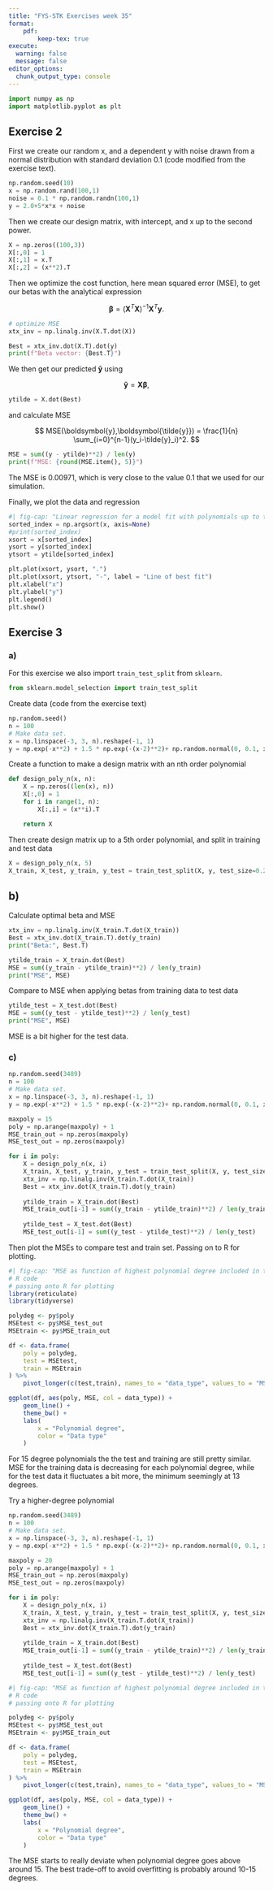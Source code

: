 ```yaml
---
title: "FYS-STK Exercises week 35"
format:
    pdf:
        keep-tex: true
execute: 
  warning: false
  message: false
editor_options: 
  chunk_output_type: console
---
```


```python
import numpy as np
import matplotlib.pyplot as plt
```

## Exercise 2

First we create our random x, and a dependent y with noise drawn from a normal distribution with standard deviation 0.1 (code modified from the exercise text).

```python
np.random.seed(10)
x = np.random.rand(100,1)
noise = 0.1 * np.random.randn(100,1)
y = 2.0+5*x*x + noise
```

Then we create our design matrix, with intercept, and x up to the second power.

```python
X = np.zeros((100,3))
X[:,0] = 1
X[:,1] = x.T
X[:,2] = (x**2).T
```

Then we optimize the cost function, here mean squared error (MSE), to get our betas with the analytical expression

$$
\boldsymbol{\beta} =\left(\boldsymbol{X}^T\boldsymbol{X}\right)^{-1}\boldsymbol{X}^T\boldsymbol{y}.
$$

```python
# optimize MSE
xtx_inv = np.linalg.inv(X.T.dot(X))

Best = xtx_inv.dot(X.T).dot(y)
print(f"Beta vector: {Best.T}")
```

We then get our predicted $\boldsymbol{\widetilde{y}}$ using

$$
\boldsymbol{\tilde{y}}= \boldsymbol{X}\boldsymbol{\beta},
$$

```python
ytilde = X.dot(Best)
```

and calculate MSE

$$
MSE(\boldsymbol{y},\boldsymbol{\tilde{y}}) = \frac{1}{n}
\sum_{i=0}^{n-1}(y_i-\tilde{y}_i)^2.
$$

```python
MSE = sum((y - ytilde)**2) / len(y)
print(f"MSE: {round(MSE.item(), 5)}")
```

The MSE is 0.00971, which is very close to the value 0.1 that we used for our simulation.

Finally, we plot the data and regression

```python
#| fig-cap: "Linear regression for a model fit with polynomials up to the second degree."
sorted_index = np.argsort(x, axis=None)
#print(sorted_index)
xsort = x[sorted_index]
ysort = y[sorted_index]
ytsort = ytilde[sorted_index]

plt.plot(xsort, ysort, ".")
plt.plot(xsort, ytsort, "-", label = "Line of best fit")
plt.xlabel("x")
plt.ylabel("y")
plt.legend()
plt.show()
```


## Exercise 3

### a)

For this exercise we also import `train_test_split` from `sklearn`.

```python
from sklearn.model_selection import train_test_split
```


Create data (code from the exercise text)

```python
np.random.seed()
n = 100
# Make data set.
x = np.linspace(-3, 3, n).reshape(-1, 1)
y = np.exp(-x**2) + 1.5 * np.exp(-(x-2)**2)+ np.random.normal(0, 0.1, x.shape)
```

Create a function to make a design matrix with an nth order polynomial

```python
def design_poly_n(x, n):
    X = np.zeros((len(x), n))
    X[:,0] = 1
    for i in range(1, n):
        X[:,i] = (x**i).T

    return X

```

Then create design matrix up to a 5th order polynomial, and split in training and test data

```python
X = design_poly_n(x, 5)
X_train, X_test, y_train, y_test = train_test_split(X, y, test_size=0.2)
```

## b)

Calculate optimal beta and MSE

```python
xtx_inv = np.linalg.inv(X_train.T.dot(X_train))
Best = xtx_inv.dot(X_train.T).dot(y_train)
print("Beta:", Best.T)

ytilde_train = X_train.dot(Best)
MSE = sum((y_train - ytilde_train)**2) / len(y_train)
print("MSE", MSE)
```

Compare to MSE when applying betas from training data to test data

```python
ytilde_test = X_test.dot(Best)
MSE = sum((y_test - ytilde_test)**2) / len(y_test)
print("MSE", MSE)
```

MSE is a bit higher for the test data.

### c)

```python
np.random.seed(3489)
n = 100
# Make data set.
x = np.linspace(-3, 3, n).reshape(-1, 1)
y = np.exp(-x**2) + 1.5 * np.exp(-(x-2)**2)+ np.random.normal(0, 0.1, x.shape)

maxpoly = 15
poly = np.arange(maxpoly) + 1
MSE_train_out = np.zeros(maxpoly)
MSE_test_out = np.zeros(maxpoly)

for i in poly:
    X = design_poly_n(x, i)
    X_train, X_test, y_train, y_test = train_test_split(X, y, test_size=0.2)
    xtx_inv = np.linalg.inv(X_train.T.dot(X_train))
    Best = xtx_inv.dot(X_train.T).dot(y_train)
    
    ytilde_train = X_train.dot(Best)
    MSE_train_out[i-1] = sum((y_train - ytilde_train)**2) / len(y_train)
    
    ytilde_test = X_test.dot(Best)
    MSE_test_out[i-1] = sum((y_test - ytilde_test)**2) / len(y_test)

```

Then plot the MSEs to compare test and train set. Passing on to R for plotting.


```r
#| fig-cap: "MSE as function of highest polynomial degree included in the model for training (80%) and test (20%) data. n = 100"
# R code
# passing onto R for plotting 
library(reticulate)
library(tidyverse)

polydeg <- py$poly
MSEtest <- py$MSE_test_out
MSEtrain <- py$MSE_train_out

df <- data.frame(
    poly = polydeg,
    test = MSEtest,
    train = MSEtrain
) %>%
    pivot_longer(c(test,train), names_to = "data_type", values_to = "MSE")

ggplot(df, aes(poly, MSE, col = data_type)) +
    geom_line() +
    theme_bw() +
    labs(
        x = "Polynomial degree",
        color = "Data type"
    )

```


For 15 degree polynomials the the test and training are still pretty similar. MSE for the training data is decreasing for each polynomial degree, while for the test data it fluctuates a bit more, the minimum seemingly at 13 degrees.

Try a higher-degree polynomial

```python

np.random.seed(3489)
n = 100
# Make data set.
x = np.linspace(-3, 3, n).reshape(-1, 1)
y = np.exp(-x**2) + 1.5 * np.exp(-(x-2)**2)+ np.random.normal(0, 0.1, x.shape)

maxpoly = 20
poly = np.arange(maxpoly) + 1
MSE_train_out = np.zeros(maxpoly)
MSE_test_out = np.zeros(maxpoly)

for i in poly:
    X = design_poly_n(x, i)
    X_train, X_test, y_train, y_test = train_test_split(X, y, test_size=0.2)
    xtx_inv = np.linalg.inv(X_train.T.dot(X_train))
    Best = xtx_inv.dot(X_train.T).dot(y_train)
    
    ytilde_train = X_train.dot(Best)
    MSE_train_out[i-1] = sum((y_train - ytilde_train)**2) / len(y_train)
    
    ytilde_test = X_test.dot(Best)
    MSE_test_out[i-1] = sum((y_test - ytilde_test)**2) / len(y_test)

```

```r
#| fig-cap: "MSE as function of highest polynomial degree included in the model for training (80%) and test (20%) data. Same data as the previous figure, but for a higher polynomial degree.  n = 100"
# R code
# passing onto R for plotting 

polydeg <- py$poly
MSEtest <- py$MSE_test_out
MSEtrain <- py$MSE_train_out

df <- data.frame(
    poly = polydeg,
    test = MSEtest,
    train = MSEtrain
) %>%
    pivot_longer(c(test,train), names_to = "data_type", values_to = "MSE")

ggplot(df, aes(poly, MSE, col = data_type)) +
    geom_line() +
    theme_bw() +
    labs(
        x = "Polynomial degree",
        color = "Data type"
    )

```

The MSE starts to really deviate  when polynomial degree goes above around 15. The best trade-off to avoid overfitting is probably around 10-15 degrees.
